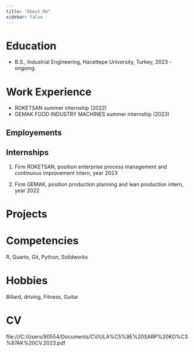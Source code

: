 ```yaml
---
title: "About Me"
sidebar: false 
---
```


# Education

-   B.S., Industrial Engineering, Hacettepe University, Turkey, 2023 - ongoing.

# Work Experience
-  ROKETSAN summer internship (2022)
-  GEMAK FOOD INDUSTRY MACHINES summer internship (2023)

## Employements

## Internships

1.  Firm ROKETSAN, position enterprise process management and continuous improvement intern, year 2023

2.  Firm GEMAK, position production planning and lean production intern, year 2022

# Projects

# Competencies

R, Quarto, Git, Python, Solidworks

# Hobbies

Billard, driving, Fitness, Guitar 

# CV 

file:///C:/Users/90554/Documents/CV/ULA%C5%9E%20SARP%20KO%C3%87AK%20CV.2023.pdf
